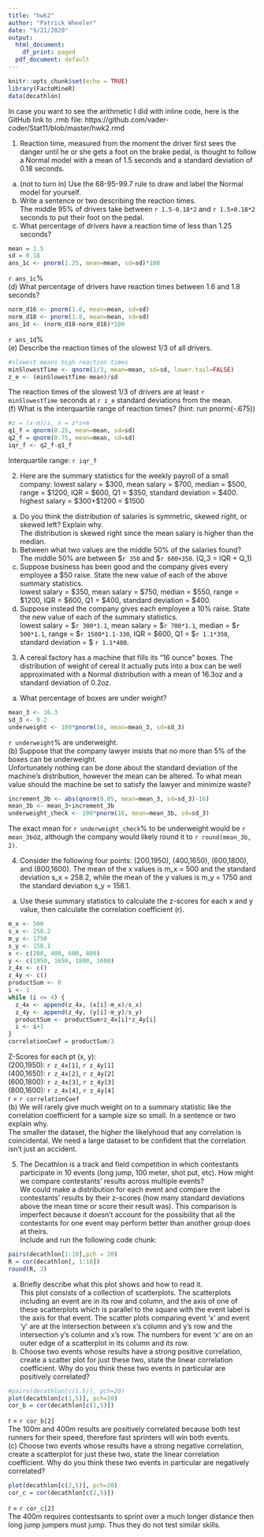```yaml
---
title: "hwk2"
author: "Patrick Wheeler"
date: "9/21/2020"
output:
  html_document:
    df_print: paged
  pdf_document: default
---
```


```r
knitr::opts_chunk$set(echo = TRUE)
library(FactoMineR)
data(decathlon)
```

In case you want to see the arithmetic I did with inline code, here is the GitHub link to .rmb file:   https://github.com/vader-coder/Stat11/blob/master/hwk2.rmd

1. Reaction time, measured from the moment the
driver first sees the danger until he or she gets a foot on the brake pedal, is thought to follow a Normal
model with a mean of 1.5 seconds and a standard deviation of 0.18 seconds.  
(a) (not to turn in) Use the 68-95-99.7 rule to draw and label the Normal model for yourself.  
(b) Write a sentence or two describing the reaction times.  
The middle 95% of drivers take between `r 1.5-0.18*2` and `r 1.5+0.18*2` seconds to put their foot on the pedal.  
(c) What percentage of drivers have a reaction time of less than 1.25 seconds?
```r
mean = 1.5
sd = 0.18
ans_1c <- pnorm(1.25, mean=mean, sd=sd)*100
```
`r ans_1c`%  
(d) What percentage of drivers have reaction times between 1.6 and 1.8 seconds?
```r
norm_d16 <- pnorm(1.6, mean=mean, sd=sd)
norm_d18 <- pnorm(1.8, mean=mean, sd=sd)
ans_1d <- (norm_d18-norm_d16)*100
```
`r ans_1d`%  
(e) Describe the reaction times of the slowest 1/3 of all drivers.
```r
#slowest means high reaction times
minSlowestTime <- qnorm(1/3, mean=mean, sd=sd, lower.tail=FALSE)
z_e <- (minSlowestTime-mean)/sd
```
The reaction times of the slowest 1/3 of drivers are at least `r minSlowestTime` seconds at `r z_e` standard deviations from the mean.    
(f) What is the interquartile range of reaction times? (hint: run pnorm(-.675))
```r
#z = (x-m)/s, x = z*s+m
q1_f = qnorm(0.25, mean=mean, sd=sd)
q2_f = qnorm(0.75, mean=mean, sd=sd)
iqr_f <- q2_f-q1_f
```
Interquartile range: `r iqr_f`   

2. Here are the summary statistics for the weekly payroll of a small company: lowest salary = $300, mean
salary = $700, median = $500, range = $1200, IQR = $600, Q1 = $350, standard deviation = $400.  
highest salary = $300+$1200 = $1500
(a) Do you think the distribution of salaries is symmetric, skewed right, or skewed left? Explain why.  
The distribution is skewed right since the mean salary is higher than the median.  
(b) Between what two values are the middle 50% of the salaries found?  
The middle 50% are between $`r 350` and $`r 600+350`.
(Q_3 = IQR + Q_1)  
(c) Suppose business has been good and the company gives every employee a $50 raise. State the
new value of each of the above summary statistics.  
lowest salary = $350, mean
salary = $750, median = $550, range = $1200, IQR = $600, Q1 = $400, standard deviation = $400.
(d) Suppose instead the company gives each employee a 10% raise. State the new value of each of
the summary statistics.  
lowest salary = $`r 300*1.1`, mean
salary = $`r 700*1.1`, median = $`r 500*1.1`, range = $`r 1500*1.1-330`, IQR = $600, Q1 = $`r 1.1*350`, standard deviation = $ `r 1.1*400`.  

3. A cereal factory has a machine that fills its “16 ounce" boxes. The distribution of weight of cereal it
actually puts into a box can be well approximated with a Normal distribution with a mean of 16.3oz
and a standard deviation of 0.2oz.  
(a) What percentage of boxes are under weight?  
```r
mean_3 <- 16.3
sd_3 <- 0.2
underweight <- 100*pnorm(16, mean=mean_3, sd=sd_3)
```
`r underweight`% are underweight.  
(b) Suppose that the company lawyer insists that no more than 5% of the boxes can be underweight.  
Unfortunately nothing can be done about the standard deviation of the machine’s distribution,
however the mean can be altered. To what mean value should the machine be set to satisfy the
lawyer and minimize waste?
```r
increment_3b <- abs(qnorm(0.05, mean=mean_3, sd=sd_3)-16)
mean_3b <- mean_3+increment_3b
underweight_check <- 100*pnorm(16, mean=mean_3b, sd=sd_3)
```
The exact mean for `r underweight_check`% to be underweight would be `r mean_3b`oz, although the company would likely round it to `r round(mean_3b, 2)`.   

4. Consider the following four points: (200,1950), (400,1650), (600,1800), and (800,1600). The mean of
the x values is m_x = 500 and the standard deviation s_x = 258.2, while the mean of the y values is
 m_y = 1750 and the standard deviation s_y = 158.1.  
(a) Use these summary statistics to calculate the z-scores for each x and y value, then calculate the
correlation coefficient (r).  
```r
m_x <- 500
s_x <- 258.2
m_y <- 1750
s_y <- 158.1
x <- c(200, 400, 600, 800)
y <- c(1950, 1650, 1800, 1600)
z_4x <- c()
z_4y <- c()
productSum <- 0
i <- 1
while (i <= 4) {
  z_4x <- append(z_4x, (x[i]-m_x)/s_x)
  z_4y <- append(z_4y, (y[i]-m_y)/s_y)
  productSum <- productSum+z_4x[i]*z_4y[i]
  i <- i+1
}
correlationCoef = productSum/3
```
Z-Scores for each pt (x, y):  
(200,1950): `r z_4x[1]`, `r z_4y[1]`  
(400,1650): `r z_4x[2]`, `r z_4y[2]`  
(600,1800): `r z_4x[3]`, `r z_4y[3]`  
(800,1600): `r z_4x[4]`, `r z_4y[4]`  
r = `r correlationCoef`  
(b) We will rarely give much weight on to a summary statistic like the correlation coefficient for a
sample size so small. In a sentence or two explain why.  
The smaller the dataset, the higher the likelyhood that any correlation is coincidental. We need a large dataset to be confident that the correlation isn't just an accident.

5. The Decathlon is a track and field competition in which contestants participate in 10 events (long
jump, 100 meter, shot put, etc). How might we compare contestants’ results across multiple events?  
We could make a distribution for each event and compare the contestants’ results by their z-scores (how many standard deviations above the mean time or score their result was). This comparison is imperfect because it doesn't account for the possibility that all the contestants for one event may perform better than another group does at theirs.  
Include and run the following code chunk:
```r
pairs(decathlon[1:10],pch = 20)
R = cor(decathlon[, 1:10])
round(R, 3)
```
(a) Briefly describe what this plot shows and how to read it.  
This plot consists of a collection of scatterplots. The scatterplots including an event are in its row and column, and the axis of one of these scatterplots which is parallel to the square with the event label is the axis for that event. The scatter plots comparing event 'x' and event 'y' are at the intersection between x's column and y's row and the intersection y's column and x's row. The numbers for event 'x' are on an outer edge of a scatterplot in its column and its row.  
(b) Choose two events whose results have a strong positive correlation, create a scatter plot for just
these two, state the linear correlation coefficient. Why do you think these two events in particular
are positively correlated?  
```r
#pairs(decathlon[c(1,5)], pch=20)
plot(decathlon[c(1,5)], pch=20)
cor_b = cor(decathlon[c(1,5)])
```
r = `r cor_b[2]`   
The 100m and 400m results are positively correlated because both test runners for their speed, therefore fast sprinters will win both events.  
(c) Choose two events whose results have a strong negative correlation, create a scatterplot for just
these two, state the linear correlation coefficient. Why do you think these two events in particular
are negatively correlated?  
```r
plot(decathlon[c(2,5)], pch=20)
cor_c = cor(decathlon[c(2,5)])
```
r = `r cor_c[2]`   
The 400m requires contestsants to sprint over a much longer distance then long jump jumpers must jump. Thus they do not test similar skills.